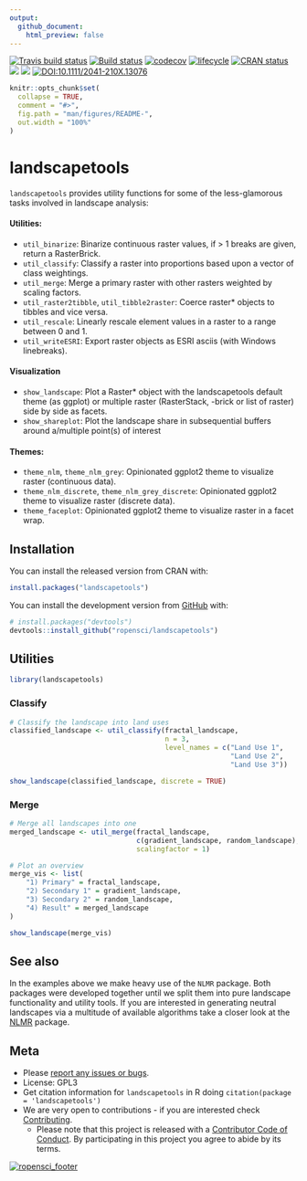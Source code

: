 ```yaml
---
output:
  github_document:
    html_preview: false
---
```

[![Travis build status](https://travis-ci.org/ropensci/landscapetools.svg?branch=master)](https://travis-ci.org/ropensci/landscapetools)
[![Build status](https://ci.appveyor.com/api/projects/status/aehfkxfb5r4vjlm9?svg=true)](https://ci.appveyor.com/project/ropensci/landscapetools)
[![codecov](https://codecov.io/gh/ropensci/landscapetools/branch/develop/graph/badge.svg)](https://codecov.io/gh/ropensci/landscapetools)
[![lifecycle](https://img.shields.io/badge/lifecycle-maturing-blue.svg)](https://www.tidyverse.org/lifecycle/#maturing)
[![CRAN status](https://www.r-pkg.org/badges/version/landscapetools)](https://cran.r-project.org/package=landscapetools)
[![](http://cranlogs.r-pkg.org/badges/grand-total/landscapetools)](http://cran.rstudio.com/web/packages/landscapetools/index.html)
[![](https://badges.ropensci.org/188_status.svg)](https://github.com/ropensci/onboarding/issues/188)
[![DOI:10.1111/2041-210X.13076](https://zenodo.org/badge/DOI/10.1111/2041-210X.13076.svg)](https://doi.org/10.1111/2041-210X.13076)

```r
knitr::opts_chunk$set(
  collapse = TRUE,
  comment = "#>",
  fig.path = "man/figures/README-",
  out.width = "100%"
)
```
# landscapetools

`landscapetools` provides utility functions for some of the less-glamorous tasks involved
in landscape analysis:

#### Utilities:

- `util_binarize`: Binarize continuous raster values, if > 1 breaks are given, return a RasterBrick.
- `util_classify`: Classify a raster into proportions based upon a vector of class weightings.
- `util_merge`: Merge a primary raster with other rasters weighted by scaling factors.
- `util_raster2tibble`, `util_tibble2raster`: Coerce raster* objects to tibbles and vice versa.
- `util_rescale`: Linearly rescale element values in a raster to a range between 0 and 1.
- `util_writeESRI`: Export raster objects as ESRI asciis (with Windows linebreaks).

#### Visualization

- `show_landscape`: Plot a Raster* object with the landscapetools default theme (as ggplot) or multiple raster (RasterStack, -brick or list of raster) side by side as facets.
- `show_shareplot`: Plot the landscape share in subsequential buffers around a/multiple point(s) of interest

#### Themes:

- `theme_nlm`, `theme_nlm_grey`: Opinionated ggplot2 theme to visualize raster (continuous data).
- `theme_nlm_discrete`, `theme_nlm_grey_discrete`: Opinionated ggplot2 theme to visualize raster (discrete data).
- `theme_faceplot`: Opinionated ggplot2 theme to visualize raster in a facet wrap.

## Installation

You can install the released version from CRAN with:

```r
install.packages("landscapetools")
```

You can install the development version from [GitHub](https://github.com/) with:

``` r
# install.packages("devtools")
devtools::install_github("ropensci/landscapetools")
```

## Utilities

```r
library(landscapetools)
```

### Classify

```r
# Classify the landscape into land uses
classified_landscape <- util_classify(fractal_landscape,
                                      n = 3,
                                      level_names = c("Land Use 1", 
                                                      "Land Use 2",
                                                      "Land Use 3"))

show_landscape(classified_landscape, discrete = TRUE)
```

### Merge

```r
# Merge all landscapes into one
merged_landscape <- util_merge(fractal_landscape,
                               c(gradient_landscape, random_landscape),
                               scalingfactor = 1)

# Plot an overview
merge_vis <- list(
    "1) Primary" = fractal_landscape,
    "2) Secondary 1" = gradient_landscape,
    "3) Secondary 2" = random_landscape,
    "4) Result" = merged_landscape
)

show_landscape(merge_vis)
```

## See also

In the examples above we make heavy use of the `NLMR` package.
Both packages were developed together until we split them into pure landscape functionality and utility tools.
If you are interested in generating neutral landscapes via a multitude of available algorithms take a closer look at the [NLMR](https://github.com/ropensci/NLMR/) package.

## Meta

* Please [report any issues or bugs](https://github.com/ropensci/landscapetools/issues/new/).
* License: GPL3
* Get citation information for `landscapetools` in R doing `citation(package = 'landscapetools')`
* We are very open to contributions - if you are interested check [Contributing](CONTRIBUTING.md).
    * Please note that this project is released with a [Contributor Code of Conduct](CODE_OF_CONDUCT.md). By participating in this project you agree to abide by its terms.

[![ropensci_footer](https://ropensci.org/public_images/github_footer.png)](http://ropensci.org)
